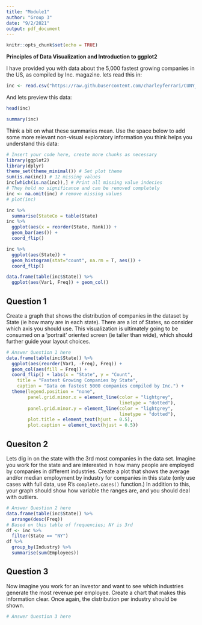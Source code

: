 ```yaml
---
title: "Module1"
author: "Group 3"
date: "9/2/2021"
output: pdf_document
---
```


```r
knitr::opts_chunk$set(echo = TRUE)
```

**Principles of Data Visualization and Introduction to ggplot2**

I have provided you with data about the 5,000 fastest growing companies in the US, as compiled by Inc. magazine. lets read this in:

```r
inc <- read.csv("https://raw.githubusercontent.com/charleyferrari/CUNY_DATA_608/master/module1/Data/inc5000_data.csv", header= TRUE)
```

And lets preview this data:

```r
head(inc)
```



```r
summary(inc)
```


Think a bit on what these summaries mean. Use the space below to add some more relevant non-visual exploratory information you think helps you understand this data:

```r
# Insert your code here, create more chunks as necessary
library(ggplot2)
library(dplyr)
theme_set(theme_minimal()) # Set plot theme
sum(is.na(inc)) # 12 missing values
inc[which(is.na(inc)),] # Print all missing value indecies
# They hold no significance and can be removed completely
inc <- na.omit(inc) # remove missing values
# plot(inc)

inc %>% 
  summarise(StateCo = table(State)
inc %>% 
  ggplot(aes(x = reorder(State, Rank))) + 
  geom_bar(aes()) + 
  coord_flip()

inc %>% 
  ggplot(aes(State)) + 
  geom_histogram(stat="count", na.rm = T, aes()) + 
  coord_flip()

data.frame(table(inc$State)) %>% 
  ggplot(aes(Var1, Freq)) + geom_col()
```

## Question 1

Create a graph that shows the distribution of companies in the dataset by State (ie how many are in each state). There are a lot of States, so consider which axis you should use. This visualization is ultimately going to be consumed on a 'portrait' oriented screen (ie taller than wide), which should further guide your layout choices.

```r
# Answer Question 1 here
data.frame(table(inc$State)) %>% 
  ggplot(aes(reorder(Var1, -Freq), Freq)) + 
  geom_col(aes(fill = Freq)) + 
  coord_flip() + labs(x = "State", y = "Count", 
    title = "Fastest Growing Companies by State",
    caption = "Data on fastest 5000 companies compiled by Inc.") +
  theme(legend.position = "none", 
        panel.grid.minor.x = element_line(color = "lightgrey",
                                          linetype = "dotted"),
        panel.grid.minor.y = element_line(color = "lightgrey", 
                                          linetype = "dotted"),
        plot.title = element_text(hjust = 0.5),
        plot.caption = element_text(hjust = 0.5))
```

## Quesiton 2

Lets dig in on the state with the 3rd most companies in the data set. Imagine you work for the state and are interested in how many people are employed by companies in different industries. Create a plot that shows the average and/or median employment by industry for companies in this state (only use cases with full data, use R's `complete.cases()` function.) In addition to this, your graph should show how variable the ranges are, and you should deal with outliers.

```r
# Answer Question 2 here
data.frame(table(inc$State)) %>% 
  arrange(desc(Freq))
# Based on this table of frequencies; NY is 3rd
df <- inc %>% 
  filter(State == "NY") 
df %>% 
  group_by(Industry) %>%
  summarise(sum(Employees))
```

## Question 3

Now imagine you work for an investor and want to see which industries generate the most revenue per employee. Create a chart that makes this information clear. Once again, the distribution per industry should be shown.

```r

# Answer Question 3 here

```

